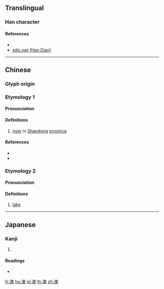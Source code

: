 {{character info/new}}
{{also|泊|泺}}
==Translingual==

===Han character===
{{Han char|rn=85|rad=水|as=15|sn=18|four=32194|canj=EVID|ids=⿰氵樂}}

====References====
* {{Han ref|kx=0658.060|dkj=18563|dj=1068.100|hdz=31779.010|uh=6FFC|ud=28668|bh=EFF6|bd=61430}}
* [http://www.zdic.net/z/1c/js/6CFA.htm zdic.net (Han Dian)]

----

==Chinese==
{{zh-forms|s=泺}}

===Glyph origin===
{{Han etym}}

===Etymology 1===
====Pronunciation====
{{zh-pron
|m=luò
|c=lok6,baak3,pok3,bok6
|mc=y
|oc=y
|cat=pn
}}

====Definitions====
{{zh-hanzi}}

# [[river]] in [[Shandong]] [[province]]

====References====
* {{R:twedu|B02333}}
* {{R:yue:Hanzi}}

===Etymology 2===
====Pronunciation====
{{zh-pron
|m=pō
|cat=n
}}

====Definitions====
{{zh-hanzi}}

# [[lake]]

----

==Japanese==

===Kanji===
{{ja-kanji|grade=|rs=水15}}

# {{defn|lang=ja|sort=水15}}

====Readings====
* {{ja-readings|on=[[ろく]] (roku), [[ほく]] (hoku)|kun=}}

[[fr:濼]]
[[hu:濼]]
[[pl:濼]]
[[th:濼]]
[[zh:濼]]